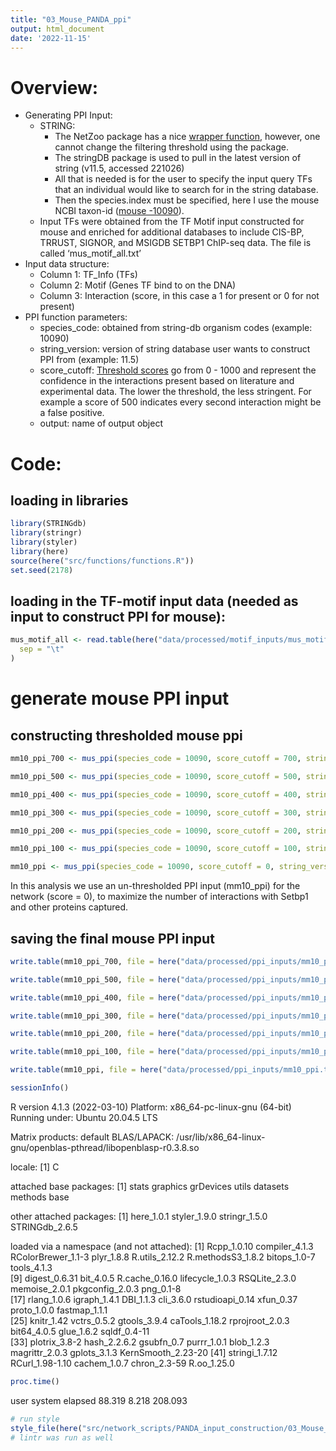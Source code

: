 ```yaml
---
title: "03_Mouse_PANDA_ppi"
output: html_document
date: '2022-11-15'
---
```

# Overview: 
* Generating PPI Input:
  * STRING:
    * The NetZoo package has a nice [wrapper function](https://netzoo.github.io/netZooR/reference/source.PPI.html), however, one cannot change the filtering threshold using the package. 
    * The stringDB package is used to pull in the latest version of string (v11.5, accessed 221026)
    * All that is needed is for the user to specify the input query TFs that an individual would like to search for in the string database. 
    * Then the species.index must be specified, here I use the mouse NCBI taxon-id ([mouse -10090](https://string-db.org/cgi/organisms)).
  * Input TFs were obtained from the TF Motif input constructed for mouse and enriched for additional databases to include CIS-BP, TRRUST, SIGNOR, and MSIGDB SETBP1 ChIP-seq data. The file is called 'mus_motif_all.txt'
  
* Input data structure:
  * Column 1: TF_Info (TFs)
  * Column 2: Motif (Genes TF bind to on the DNA)
  * Column 3: Interaction (score, in this case a 1 for present or 0 for not present)
  
* PPI function parameters:
  * species_code: obtained from string-db organism codes (example: 10090)
  * string_version: version of string database user wants to construct PPI from (example: 11.5)
  * score_cutoff: [Threshold scores](https://string-db.org/cgi/info) go from 0 - 1000 and represent the confidence in the interactions present based on literature and experimental data. The lower the threshold, the less stringent. For example a score of 500 indicates every second interaction might be a false positive. 
  * output: name of output object

# Code: 

## loading in libraries
```r
library(STRINGdb)
library(stringr)
library(styler)
library(here)
source(here("src/functions/functions.R"))
set.seed(2178)
```

## loading in the TF-motif input data (needed as input to construct PPI for mouse):
```r
mus_motif_all <- read.table(here("data/processed/motif_inputs/mus_motif_all.txt"),
  sep = "\t"
)
```

# generate mouse PPI input 

## constructing thresholded mouse ppi
```r
mm10_ppi_700 <- mus_ppi(species_code = 10090, score_cutoff = 700, string_version = 11.5, data = mus_motif_all)

mm10_ppi_500 <- mus_ppi(species_code = 10090, score_cutoff = 500, string_version = 11.5, data = mus_motif_all)

mm10_ppi_400 <- mus_ppi(species_code = 10090, score_cutoff = 400, string_version = 11.5, data = mus_motif_all)

mm10_ppi_300 <- mus_ppi(species_code = 10090, score_cutoff = 300, string_version = 11.5, data = mus_motif_all)

mm10_ppi_200 <- mus_ppi(species_code = 10090, score_cutoff = 200, string_version = 11.5, data = mus_motif_all)

mm10_ppi_100 <- mus_ppi(species_code = 10090, score_cutoff = 100, string_version = 11.5, data = mus_motif_all)

mm10_ppi <- mus_ppi(species_code = 10090, score_cutoff = 0, string_version = 11.5, data = mus_motif_all)
```
In this analysis we use an un-thresholded PPI input (mm10_ppi) for the network (score = 0), to maximize the number of interactions with Setbp1 and other proteins captured. 

## saving the final mouse PPI input 
```r
write.table(mm10_ppi_700, file = here("data/processed/ppi_inputs/mm10_ppi_700.txt"), sep = "\t")

write.table(mm10_ppi_500, file = here("data/processed/ppi_inputs/mm10_ppi_500.txt"), sep = "\t")

write.table(mm10_ppi_400, file = here("data/processed/ppi_inputs/mm10_ppi_400.txt"), sep = "\t")

write.table(mm10_ppi_300, file = here("data/processed/ppi_inputs/mm10_ppi_300.txt"), sep = "\t")

write.table(mm10_ppi_200, file = here("data/processed/ppi_inputs/mm10_ppi_200.txt"), sep = "\t")

write.table(mm10_ppi_100, file = here("data/processed/ppi_inputs/mm10_ppi_100.txt"), sep = "\t")

write.table(mm10_ppi, file = here("data/processed/ppi_inputs/mm10_ppi.txt"), sep = "\t") # save final input data for use in network construction
```

```r
sessionInfo()
```
R version 4.1.3 (2022-03-10)
Platform: x86_64-pc-linux-gnu (64-bit)
Running under: Ubuntu 20.04.5 LTS

Matrix products: default
BLAS/LAPACK: /usr/lib/x86_64-linux-gnu/openblas-pthread/libopenblasp-r0.3.8.so

locale:
[1] C

attached base packages:
[1] stats     graphics  grDevices utils     datasets  methods   base     

other attached packages:
[1] here_1.0.1     styler_1.9.0   stringr_1.5.0  STRINGdb_2.6.5

loaded via a namespace (and not attached):
 [1] Rcpp_1.0.10        compiler_4.1.3     RColorBrewer_1.1-3 plyr_1.8.8         R.utils_2.12.2     R.methodsS3_1.8.2  bitops_1.0-7       tools_4.1.3       
 [9] digest_0.6.31      bit_4.0.5          R.cache_0.16.0     lifecycle_1.0.3    RSQLite_2.3.0      memoise_2.0.1      pkgconfig_2.0.3    png_0.1-8         
[17] rlang_1.0.6        igraph_1.4.1       DBI_1.1.3          cli_3.6.0          rstudioapi_0.14    xfun_0.37          proto_1.0.0        fastmap_1.1.1     
[25] knitr_1.42         vctrs_0.5.2        gtools_3.9.4       caTools_1.18.2     rprojroot_2.0.3    bit64_4.0.5        glue_1.6.2         sqldf_0.4-11      
[33] plotrix_3.8-2      hash_2.2.6.2       gsubfn_0.7         purrr_1.0.1        blob_1.2.3         magrittr_2.0.3     gplots_3.1.3       KernSmooth_2.23-20
[41] stringi_1.7.12     RCurl_1.98-1.10    cachem_1.0.7       chron_2.3-59       R.oo_1.25.0       

```r
proc.time()
```
   user  system elapsed 
 88.319   8.218 208.093
 
```r
# run style
style_file(here("src/network_scripts/PANDA_input_construction/03_Mouse_ppi.Rmd"))
# lintr was run as well
```

